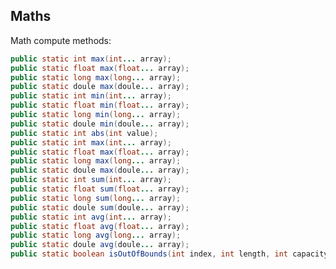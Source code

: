 ## Maths {#langx-java_references_utils_Maths}

Math compute methods:

```java
public static int max(int... array);
public static float max(float... array);
public static long max(long... array);
public static doule max(doule... array);
public static int min(int... array);
public static float min(float... array);
public static long min(long... array);
public static doule min(doule... array);
public static int abs(int value);
public static int max(int... array);
public static float max(float... array);
public static long max(long... array);
public static doule max(doule... array);
public static int sum(int... array);
public static float sum(float... array);
public static long sum(long... array);
public static doule sum(doule... array);
public static int avg(int... array);
public static float avg(float... array);
public static long avg(long... array);
public static doule avg(doule... array);
public static boolean isOutOfBounds(int index, int length, int capacity);
```

